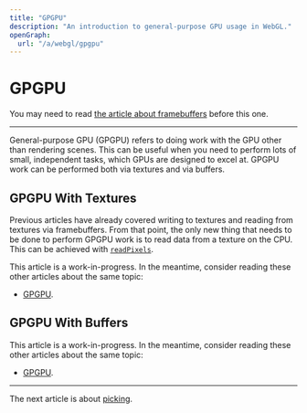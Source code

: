 ```yaml
---
title: "GPGPU"
description: "An introduction to general-purpose GPU usage in WebGL."
openGraph:
  url: "/a/webgl/gpgpu"
---
```


# GPGPU

You may need to read [the article about framebuffers](/a/webgl/framebuffers) before this one.

---

General-purpose GPU (GPGPU) refers to doing work with the GPU other than rendering scenes. This can be useful when you need to perform lots of small, independent tasks, which GPUs are designed to excel at. GPGPU work can be performed both via textures and via buffers.

## GPGPU With Textures

Previous articles have already covered writing to textures and reading from textures via framebuffers. From that point, the only new thing that needs to be done to perform GPGPU work is to read data from a texture on the CPU. This can be achieved with [`readPixels`](https://developer.mozilla.org/en-US/docs/Web/API/WebGLRenderingContext/readPixels).

This article is a work-in-progress. In the meantime, consider reading these other articles about the same topic:

- [GPGPU](https://webgl2fundamentals.org/webgl/lessons/webgl-gpgpu.html).

## GPGPU With Buffers

This article is a work-in-progress. In the meantime, consider reading these other articles about the same topic:

- [GPGPU](https://webgl2fundamentals.org/webgl/lessons/webgl-gpgpu.html).

---

The next article is about [picking](/a/webgl/picking).
